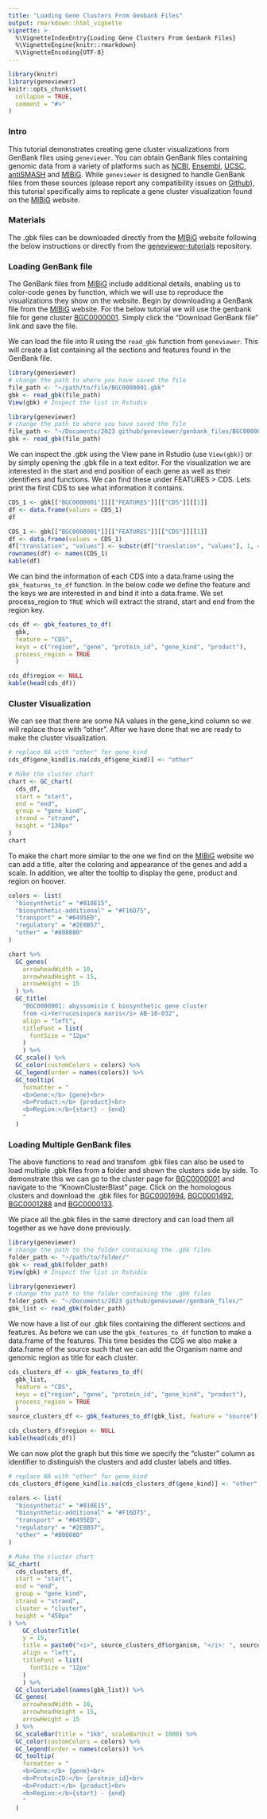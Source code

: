 ```yaml
---
title: "Loading Gene Clusters From Genbank Files"
output: rmarkdown::html_vignette
vignette: >
  %\VignetteIndexEntry{Loading Gene Clusters From Genbank Files}
  %\VignetteEngine{knitr::rmarkdown}
  %\VignetteEncoding{UTF-8}
---
```


```r
library(knitr)
library(geneviewer)
knitr::opts_chunk$set(
  collapse = TRUE,
  comment = "#>"
)
```

### Intro

This tutorial demonstrates creating gene cluster visualizations from GenBank files using `geneviewer`. You can obtain GenBank files containing genomic data from a variety of platforms such as [NCBI](https://www.ncbi.nlm.nih.gov/genbank/), [Ensembl](https://www.ensembl.org/), [UCSC](https://genome.ucsc.edu/), [antiSMASH](https://antismash.secondarymetabolites.org/#!/start) and [MIBiG](https://mibig.secondarymetabolites.org/). While `geneviewer` is designed to handle GenBank files from these sources (please report any compatibility issues on [Github](https://github.com/nvelden/geneviewer/issues)), this tutorial specifically aims to replicate a gene cluster visualization found on the [MIBiG](https://mibig.secondarymetabolites.org/) website.

### Materials 

The .gbk files can be downloaded directly from the [MIBiG](https://mibig.secondarymetabolites.org/) website following the below instructions or directly from the [geneviewer-tutorials](https://github.com/nvelden/geneviewer-tutorials/tree/main/Loading%20GenBank%20files) repository.

### Loading GenBank file

The GenBank files from [MIBiG](https://mibig.secondarymetabolites.org/) include additional details, enabling us to color-code genes by function, which we will use to reproduce the visualizations they show on the website. Begin by downloading a GenBank file from the [MIBiG](https://mibig.secondarymetabolites.org/) website. For the below tutorial we will use the genbank file for gene cluster [BGC0000001](https://mibig.secondarymetabolites.org/repository/BGC0000001/index.html#r1c1). Simply click the "Download GenBank file" link and save the file.

We can load the file into R using the `read_gbk` function from `geneviewer`. This will create a list containing all the sections and features found in the GenBank file. 

```r
library(geneviewer)
# change the path to where you have saved the file
file_path <- "~/path/to/file/BGC0000001.gbk"
gbk <- read_gbk(file_path)
View(gbk) # Inspect the list in Rstudio
```

```r
library(geneviewer)
# change the path to where you have saved the file
file_path <- "~/Documents/2023 github/geneviewer/genbank_files/BGC0000001.gbk"
gbk <- read_gbk(file_path)
```

We can inspect the .gbk using the View pane in Rstudio (use `View(gbk)`) or by simply opening the .gbk file in a text editor. For the visualization we are interested in the start and end position of each gene as well as their identifiers and functions. We can find these under FEATURES > CDS. Lets print the first CDS to see what information it contains.   

```r
CDS_1 <- gbk[["BGC0000001"]][["FEATURES"]][["CDS"]][[1]] 
df <- data.frame(values = CDS_1)
df
```

```r
CDS_1 <- gbk[["BGC0000001"]][["FEATURES"]][["CDS"]][[1]] 
df <- data.frame(values = CDS_1)
df["translation", "values"] <- substr(df["translation", "values"], 1, 40)
rownames(df) <- names(CDS_1)
kable(df)
```

We can bind the information of each CDS into a data.frame using the `gbk_features_to_df` function. In the below code we define the feature and the keys we are interested in and bind it into a data.frame. We set process_region to `TRUE` which will extract the strand, start and end from the region key.

```r
cds_df <- gbk_features_to_df(
  gbk, 
  feature = "CDS",
  keys = c("region", "gene", "protein_id", "gene_kind", "product"), 
  process_region = TRUE
  )
```

```r
cds_df$region <- NULL
kable(head(cds_df))
```

### Cluster Visualization

We can see that there are some NA values in the gene_kind column so we will replace those with "other". After we have done that we are ready to make the cluster visualization.

```r
# replace NA with "other" for gene_kind
cds_df$gene_kind[is.na(cds_df$gene_kind)] <- "other"

# Make the cluster chart
chart <- GC_chart(
  cds_df,
  start = "start",
  end = "end",
  group = "gene_kind",
  strand = "strand",
  height = "130px"
)
chart
```

To make the chart more similar to the one we find on the [MIBiG](https://mibig.secondarymetabolites.org/) website we can add a title, alter the coloring and appearance of the genes and add a scale. In addition, we alter the tooltip to display the gene, product and region on hoover. 

```r
colors <- list(
  "biosynthetic" = "#810E15", 
  "biosynthetic-additional" = "#F16D75", 
  "transport" = "#6495ED",
  "regulatory" = "#2E8B57", 
  "other" = "#808080"
)

chart %>%
  GC_genes(
    arrowheadWidth = 10,
    arrowheadHeight = 15,
    arrowHeight = 15
  ) %>%
  GC_title(
    "BGC0000001: abyssomicin C biosynthetic gene cluster
    from <i>Verrucosispora maris</i> AB-18-032",
    align = "left",
    titleFont = list(
      fontSize = "12px"
    )
    ) %>%
  GC_scale() %>%
  GC_color(customColors = colors) %>%
  GC_legend(order = names(colors)) %>%
  GC_tooltip(
    formatter = "
    <b>Gene:</b> {gene}<br>
    <b>Product:</b> {product}<br>
    <b>Region:</b>{start} - {end}
    "
  )
```

### Loading Multiple GenBank files

The above functions to read and transfom .gbk files can also be used to load multiple .gbk files from a folder and shown the clusters side by side. To demonstrate this we can go to the cluster page for [BGC0000001](https://mibig.secondarymetabolites.org/repository/BGC0000001/index.html#r1c1) and navigate to the "KnownClusterBlast" page. Click on the homologous clusters and download the .gbk files for [BGC0001694](https://mibig.secondarymetabolites.org/repository/BGC0001694/index.html#r1c1), [BGC0001492](https://mibig.secondarymetabolites.org/repository/BGC0001492/index.html#r1c1), [BGC0001288](https://mibig.secondarymetabolites.org/repository/BGC0001288/index.html#r1c1) and [BGC0000133](https://mibig.secondarymetabolites.org/repository/BGC0000133/index.html#r1c1).  

We place all the.gbk files in the same directory and can load them all together as we have done previously.

```r
library(geneviewer)
# change the path to the folder containing the .gbk files
folder_path <- "~/path/to/folder/"
gbk <- read_gbk(folder_path)
View(gbk) # Inspect the list in Rstudio
```

```r
library(geneviewer)
# change the path to the folder containing the .gbk files
folder_path <- "~/Documents/2023 github/geneviewer/genbank_files/"
gbk_list <- read_gbk(folder_path)
```

We now have a list of our .gbk files containing the different sections and features. As before we can use the `gbk_features_to_df` function to make a data.frame of the features. This time besides the CDS we also make a data.frame of the source such that we can add the Organism name and genomic region as title for each cluster.

```r
cds_clusters_df <- gbk_features_to_df(
  gbk_list, 
  feature = "CDS",
  keys = c("region", "gene", "protein_id", "gene_kind", "product"), 
  process_region = TRUE
  )
source_clusters_df <- gbk_features_to_df(gbk_list, feature = "source")
```

```r
cds_clusters_df$region <- NULL
kable(head(cds_df))
```

We can now plot the graph but this time we specify the "cluster" column as identifier to distinguish the clusters and add cluster labels and titles.

```r
# replace NA with "other" for gene_kind
cds_clusters_df$gene_kind[is.na(cds_clusters_df$gene_kind)] <- "other"

colors <- list(
  "biosynthetic" = "#810E15", 
  "biosynthetic-additional" = "#F16D75", 
  "transport" = "#6495ED",
  "regulatory" = "#2E8B57", 
  "other" = "#808080"
)

# Make the cluster chart
GC_chart(
  cds_clusters_df,
  start = "start",
  end = "end",
  group = "gene_kind",
  strand = "strand",
  cluster = "cluster",
  height = "450px"
) %>%
    GC_clusterTitle(
    y = 15,  
    title = paste0("<i>", source_clusters_df$organism, "</i>: ", source_clusters_df$region),
    align = "left",
    titleFont = list(
      fontSize = "12px"
    )
    ) %>%
  GC_clusterLabel(names(gbk_list)) %>%
  GC_genes(
    arrowheadWidth = 10,
    arrowheadHeight = 15,
    arrowHeight = 15
  ) %>%
  GC_scaleBar(title = "1kb", scaleBarUnit = 1000) %>%
  GC_color(customColors = colors) %>%
  GC_legend(order = names(colors)) %>%
  GC_tooltip(
    formatter = "
    <b>Gene:</b> {gene}<br>
    <b>ProteinID:</b> {protein_id}<br>
    <b>Product:</b> {product}<br>
    <b>Region:</b>{start} - {end}
    "
  )
```

